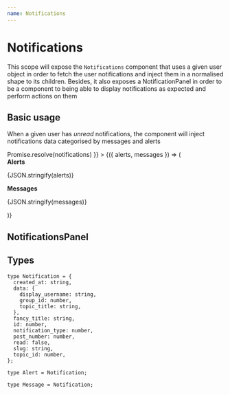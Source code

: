 ```yaml
---
name: Notifications
---
```



# Notifications

This scope will expose the `Notifications` component that uses a given user object in order to fetch the user notifications and inject them in a normalised shape to its children. Besides, it also exposes a NotificationPanel in order to be a component to being able to display notifications as expected and perform actions on them

<PropsTable of={Notifications} />

## Basic usage

When a given user has _unread_ notifications, the component will inject notifications data categorised by messages and alerts

<Playground>
  <Notifications
    user={{ unread_notifications: 3 }}
    service={{ getNotifications: () => Promise.resolve(notifications) }}
  >
    {({ alerts, messages }) => (
      <div>
        <b>Alerts</b>
        <p>{JSON.stringify(alerts)}</p>
        <b>Messages</b>
        <p>{JSON.stringify(messages)}</p>
      </div>
    )}
  </Notifications>
</Playground>

## NotificationsPanel

<PropsTable of={NotificationsPanel} />

<Playground>
  <NotificationsPanel notifications={notifications} handleClose={noop} />
</Playground>

## Types

```
type Notification = {
  created_at: string,
  data: {
    display_username: string,
    group_id: number,
    topic_title: string,
  },
  fancy_title: string,
  id: number,
  notification_type: number,
  post_number: number,
  read: false,
  slug: string,
  topic_id: number,
};
```

```
type Alert = Notification;
```

```
type Message = Notification;
```
